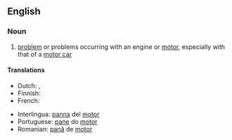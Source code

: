 ==English==

===Noun===
{{en-noun|~}}

# [[problem]] or problems occurring with an engine or [[motor]], especially with that of a [[motor car]]

====Translations====
{{trans-top|problem occurring with an engine or motor}}
* Dutch: {{t+|nl|motorpech|f}}, {{t|nl|motorpanne|f}}
* Finnish: {{t|fi|moottorivika}}
* French: {{t+|fr|panne|f}}
{{trans-mid}}
* Interlingua: [[panna]] del [[motor]]
* Portuguese: [[pane]] do [[motor]] {{g|m}}
* Romanian: [[pană]] de [[motor]] {{g|f}}
{{trans-bottom}}